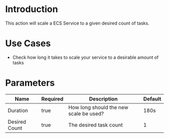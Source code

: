 # Introduction

This action will scale a ECS Service to a given desired count of tasks.

# Use Cases

- Check how long it takes to scale your service to a desirable amount of tasks

# Parameters

| Name          | Required | Description                            | Default |
|---------------|----------|----------------------------------------|---------|
| Duration      | true     | How long should the new scale be used? | 180s    |
| Desired Count | true     | The desired task count                 | 1       |
